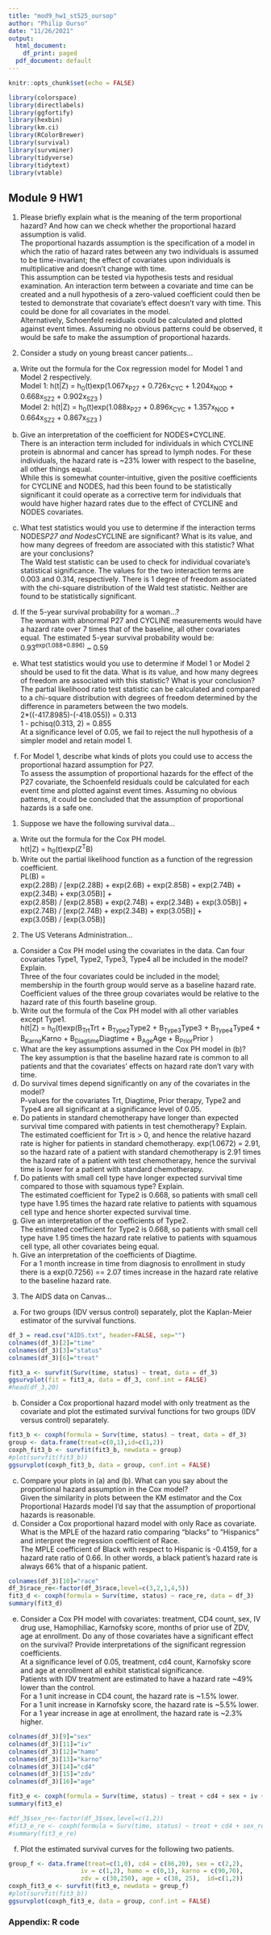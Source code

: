 ```yaml
---
title: "mod9_hw1_st525_oursop"
author: "Philip Ourso"
date: "11/26/2021"
output:
  html_document:
    df_print: paged
  pdf_document: default
---
```


```r
knitr::opts_chunk$set(echo = FALSE)
```

```r
library(colorspace)
library(directlabels)
library(ggfortify)
library(hexbin)
library(km.ci)
library(RColorBrewer)
library(survival)
library(survminer)
library(tidyverse)
library(tidytext)
library(vtable)

```
## Module 9 HW1
  
1. Please briefly explain what is the meaning of the term proportional hazard? And how can we check whether the proportional hazard assumption is valid.  
  The proportional hazards assumption is the specification of a model in which the ratio of hazard rates between any two individuals is assumed to be time-invariant; the effect of covariates upon individuals is multiplicative and doesn't change with time.  
  This assumption can be tested via hypothesis tests and residual examination. An interaction term between a covariate and time can be created and a null hypothesis of a zero-valued coefficient could then be tested to demonstrate that covariate's effect doesn't vary with time. This could be done for all covariates in the model.  
  Alternatively, Schoenfeld residuals could be calculated and plotted against event times. Assuming no obvious patterns could be observed, it would be safe to make the assumption of proportional hazards.  
  
2. Consider a study on young breast cancer patients...  
  a. Write out the formula for the Cox regression model for Model 1 and Model 2 respectively.  
    Model 1: h(t|Z) = h~0~(t)exp(1.067x~P27~ + 0.726x~CYC~ + 1.204x~NOD~ + 0.668x~SZ2~ + 0.902x~SZ3~ )  
    Model 2: h(t|Z) = h~0~(t)exp(1.088x~P27~ + 0.896x~CYC~ + 1.357x~NOD~ + 0.664x~SZ2~ + 0.867x~SZ3~ )  
  
  b. Give an interpretation of the coefficient for NODES*CYCLINE.  
    There is an interaction term included for individuals in which CYCLINE protein is abnormal and cancer has spread to lymph nodes. For these individuals, the hazard rate is ~23% lower with respect to the baseline, all other things equal.  
    While this is somewhat counter-intuitive, given the positive coefficients for CYCLINE and NODES, had this been found to be statistically significant it could operate as a corrective term for individuals that would have higher hazard rates due to the effect of CYCLINE and NODES covariates.   
  c. What test statistics would you use to determine if the interaction terms NODES*P27 and Nodes*CYCLINE are significant? What is its value, and how many degrees of freedom are associated with this statistic? What are your conclusions?  
    The Wald test statistic can be used to check for individual covariate's statistical significance. The values for the two interaction terms are 0.003 and 0.314, respectively. There is 1 degree of freedom associated with the chi-square distribution of the Wald test statistic. Neither are found to be statistically significant.  
  d. If the 5-year survival probability for a woman...?  
    The woman with abnormal P27 and CYCLINE measurements would have a hazard rate over 7 times that of the baseline, all other covariates equal. The estimated 5-year survival probability would be:  
    0.93^exp(1.088+0.896)^ ~ 0.59  
  e. What test statistics would you use to determine if Model 1 or Model 2 should be used to fit the data. What is its value, and how many degrees of freedom are associated with this statistic? What is your conclusion?   
    The partial likelihood ratio test statistic can be calculated and compared to a chi-square distribution with degrees of freedom determined by the difference in parameters between the two models.  
    2*((-417.8985)-(-418.055)) = 0.313  
    1 - pchisq(0.313, 2) = 0.855  
    At a significance level of 0.05, we fail to reject the null hypothesis of a simpler model and retain model 1.  
  f. For Model 1, describe what kinds of plots you could use to access the proportional hazard assumption for P27.  
    To assess the assumption of proportional hazards for the effect of the P27 covariate, the Schoenfeld residuals could be calculated for each event time and plotted against event times. Assuming no obvious patterns, it could be concluded that the assumption of proportional hazards is a safe one.  
  
1. Suppose we have the following survival data...  
  a. Write out the formula for the Cox PH model.  
    h(t|Z) = h~0~(t)exp(Z^T^B)  
  b. Write out the partial likelihood function as a function of the regression coefficient.  
    PL(B) =  
    exp(2.28B) / [exp(2.28B) + exp(2.6B) + exp(2.85B) + exp(2.74B) + exp(2.34B) + exp(3.05B)] +  
    exp(2.85B) / [exp(2.85B) + exp(2.74B) + exp(2.34B) + exp(3.05B)] +  
    exp(2.74B) / [exp(2.74B) + exp(2.34B) + exp(3.05B)] +  
    exp(3.05B) / [exp(3.05B)]  
  
2. The US Veterans Administration...  
  a. Consider a Cox PH model using the covariates in the data. Can four covariates Type1, Type2, Type3, Type4 all be included in the model? Explain.  
  Three of the four covariates could be included in the model; membership in the fourth group would serve as a baseline hazard rate. Coefficient values of the three group covariates would be relative to the hazard rate of this fourth baseline group.  
  b. Write out the formula of the Cox PH model with all other variables except Type1.  
    h(t|Z) = h~0~(t)exp(B~Trt~Trt + B~Type2~Type2 + B~Type3~Type3 + B~Type4~Type4 + B~Karno~Karno + B~Diagtime~Diagtime + B~Age~Age + B~Prior~Prior  )  
  c. What are the key assumptions assumed in the Cox PH model in (b)?  
    The key assumption is that the baseline hazard rate is common to all patients and that the covariates' effects on hazard rate don't vary with time.  
  d. Do survival times depend significantly on any of the covariates in the model?  
    P-values for the covariates Trt, Diagtime, Prior therapy, Type2 and Type4 are all significant at a significance level of 0.05.  
  e. Do patients in standard chemotherapy have longer than expected survival time compared with patients in test chemotherapy? Explain.  
    The estimated coefficient for Trt is > 0, and hence the relative hazard rate is higher for patients in standard chemotherapy. exp(1.0672) = 2.91, so the hazard rate of a patient with standard chemotherapy is 2.91 times the hazard rate of a patient with test chemotherapy, hence the survival time is lower for a patient with standard chemotherapy.  
  f. Do patients with small cell type have longer expected survival time compared to those with squamous type? Explain.  
    The estimated coefficient for Type2 is 0.668, so patients with small cell type have 1.95 times the hazard rate relative to patients with squamous cell type and hence shorter expected survival time.  
  g. Give an interpretation of the coefficients of Type2.  
    The estimated coefficient for Type2 is 0.668, so patients with small cell type have 1.95 times the hazard rate relative to patients with squamous cell type, all other covariates being equal.  
  h. Give an interpretation of the coefficients of Diagtime.  
    For a 1 month increase in time from diagnosis to enrollment in study there is a exp(0.7256) == 2.07 times increase in the hazard rate relative to the baseline hazard rate.  
    
3. The AIDS data on Canvas...  
  a. For two groups (IDV versus control) separately, plot the Kaplan-Meier estimator of the survival functions.  
  
```r
df_3 = read.csv("AIDS.txt", header=FALSE, sep="")
colnames(df_3)[2]="time"
colnames(df_3)[3]="status"
colnames(df_3)[6]="treat"

fit3_a <- survfit(Surv(time, status) ~ treat, data = df_3)
ggsurvplot(fit = fit3_a, data = df_3, conf.int = FALSE)
#head(df_3,20)
```  
  
  b. Consider a Cox proportional hazard model with only treatment as the covariate and plot the estimated survival functions for two groups (IDV versus control) separately.  
    
```r
fit3_b <- coxph(formula = Surv(time, status) ~ treat, data = df_3)
group <- data.frame(treat=c(0,1),id=c(1,2))
coxph_fit3_b <- survfit(fit3_b, newdata = group)
#plot(survfit(fit3_b))
ggsurvplot(coxph_fit3_b, data = group, conf.int = FALSE)
```
  
  c. Compare your plots in (a) and (b). What can you say about the proportional hazard assumption in the Cox model?  
    Given the similarity in plots between the KM estimator and the Cox Proportional Hazards model I'd say that the assumption of proportional hazards is reasonable.  
  d. Consider a Cox proportional hazard model with only Race as covariate. What is the MPLE of the hazard ratio comparing "blacks" to "Hispanics" and interpret the regression coefficient of Race.  
    The MPLE coefficient of Black with respect to Hispanic is -0.4159, for a hazard rate ratio of 0.66. In other words, a black patient's hazard rate is always 66% that of a hispanic patient.  
```r
colnames(df_3)[10]="race"
df_3$race_re<-factor(df_3$race,level=c(3,2,1,4,5))
fit3_d <- coxph(formula = Surv(time, status) ~ race_re, data = df_3)
summary(fit3_d)
```  
  
  e. Consider a Cox PH model with covariates: treatment, CD4 count, sex, IV drug use, Hamophiliac, Karnofsky score, months of prior use of ZDV, age at enrollment.  Do any of those covariates have a significant effect on the survival? Provide interpretations of the significant regression coefficients.  
    At a significance level of 0.05, treatment, cd4 count, Karnofsky score and age at enrollment all exhibit statistical significance.  
    Patients with IDV treatment are estimated to have a hazard rate ~49% lower than the control.  
    For a 1 unit increase in CD4 count, the hazard rate is ~1.5% lower.  
    For a 1 unit increase in Karnofsky score, the hazard rate is ~5.5% lower.  
    For a 1 year increase in age at enrollment, the hazard rate is ~2.3% higher.  
  
```r
colnames(df_3)[9]="sex"
colnames(df_3)[11]="iv"
colnames(df_3)[12]="hamo"
colnames(df_3)[13]="karno"
colnames(df_3)[14]="cd4"
colnames(df_3)[15]="zdv"
colnames(df_3)[16]="age"

fit3_e <- coxph(formula = Surv(time, status) ~ treat + cd4 + sex + iv + hamo + karno + zdv + age, data = df_3)
summary(fit3_e)

#df_3$sex_re<-factor(df_3$sex,level=c(1,2))
#fit3_e_re <- coxph(formula = Surv(time, status) ~ treat + cd4 + sex_re + iv + hamo + karno + zdv + age, data = df_3)
#summary(fit3_e_re)

```    
  
  f. Plot the estimated survival curves for the following two patients.  
  
```r
group_f <- data.frame(treat=c(1,0), cd4 = c(86,20), sex = c(2,2), 
                    iv = c(1,2), hamo = c(0,1), karno = c(90,70), 
                    zdv = c(30,250), age = c(38, 25),  id=c(1,2))
coxph_fit3_e <- survfit(fit3_e, newdata = group_f)
#plot(survfit(fit3_b))
ggsurvplot(coxph_fit3_e, data = group, conf.int = FALSE)
```

  
### Appendix: R code
```r
```
